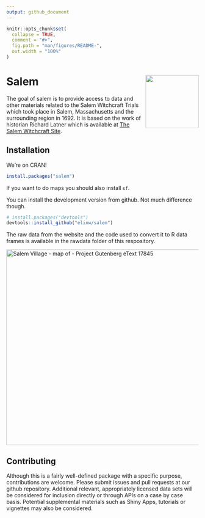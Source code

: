 ```yaml
---
output: github_document
---
```


<!-- README.md is generated from README.Rmd. Please edit that file -->

```r
knitr::opts_chunk$set(
  collapse = TRUE,
  comment = "#>",
  fig.path = "man/figures/README-",
  out.width = "100%"
)
```

# Salem <img src="man/figures/logo.png" align="right" height="139" />
<!-- badges: start -->
<!-- badges: end -->


The goal of salem is to provide access to data and other materials related to
the Salem Witchcraft Trials which took place in Salem, 
Massachusetts and the surrounding region in 1692. It is based on the work
of historian Richard Latner which is available at 
[The Salem Witchcraft Site](https://www.tulane.edu/~salem/).


## Installation

We're on CRAN! 

```r
install.packages("salem")
```

If you want to do maps you should also install `sf`.  


You can install the development version from github. Not much difference though.

```r
# install.packages("devtools")
devtools::install_github("elinw/salem")
```

The raw data from the website and the code used to convert it to R data frames
is available in the rawdata folder of this respository.

<a title="W.P. Upham, Public domain, via Wikimedia Commons" href="https://commons.wikimedia.org/wiki/File:Salem_Village_-_map_of_-_Project_Gutenberg_eText_17845.jpg"><img width="512" alt="Salem Village - map of - Project Gutenberg eText 17845" src="https://upload.wikimedia.org/wikipedia/commons/thumb/a/ae/Salem_Village_-_map_of_-_Project_Gutenberg_eText_17845.jpg/512px-Salem_Village_-_map_of_-_Project_Gutenberg_eText_17845.jpg"></a>

## Contributing

Although this is a fairly well-defined package with a specific purpose, 
contributions are welcome. Please submit issues and pull requests at our github
repository.  Additional relevant, appropriately licensed data sets will be 
considered for inclusion directly or through APIs on a case by case basis.
Potential supplemental materials such as Shiny Apps, tutorials or vignettes
may also be considered.